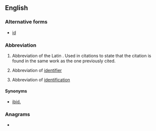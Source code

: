 {{also|Appendix:Variations of "id"}}
==English==

===Alternative forms===
* [[id]]

===Abbreviation===
{{rfc-header|Abbreviation}}
{{head|en|abbreviation}}

# {{lb|en|bibliography}} Abbreviation of the Latin {{m|la|idem||same}}. Used in citations to state that the citation is found in the same work as the one previously cited.
# {{lb|en|computing}} Abbreviation of [[identifier]]
# Abbreviation of [[identification]]

====Synonyms====
* {{sense|bibliography}} [[ibid.]]

===Anagrams===
* {{anagrams|en|DI|Di|d'I|dI|di|di-}}